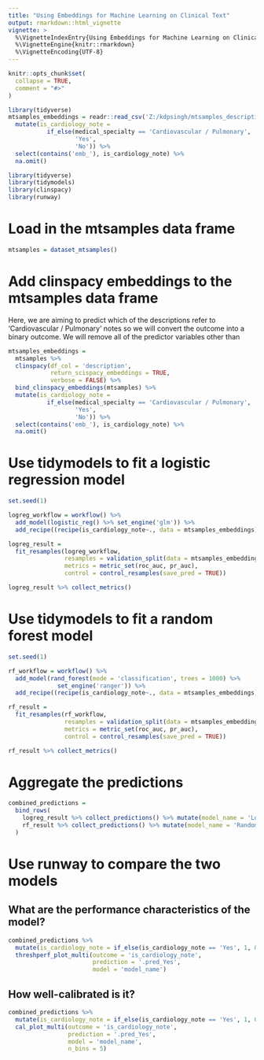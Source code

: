 ```yaml
---
title: "Using Embeddings for Machine Learning on Clinical Text"
output: rmarkdown::html_vignette
vignette: >
  %\VignetteIndexEntry{Using Embeddings for Machine Learning on Clinical Text}
  %\VignetteEngine{knitr::rmarkdown}
  %\VignetteEncoding{UTF-8}
---
```


```r
knitr::opts_chunk$set(
  collapse = TRUE,
  comment = "#>"
)

library(tidyverse)
mtsamples_embeddings = readr::read_csv('Z:/kdpsingh/mtsamples_description.csv') %>% 
  mutate(is_cardiology_note = 
           if_else(medical_specialty == 'Cardiovascular / Pulmonary',
                   'Yes',
                   'No')) %>% 
  select(contains('emb_'), is_cardiology_note) %>% 
  na.omit()
```

```r
library(tidyverse)
library(tidymodels)
library(clinspacy)
library(runway)
```

# Load in the mtsamples data frame

```r
mtsamples = dataset_mtsamples()
```

# Add clinspacy embeddings to the mtsamples data frame

Here, we are aiming to predict which of the descriptions refer to 'Cardiovascular / Pulmonary' notes so we will convert the outcome into a binary outcome. We will remove all of the predictor variables other than 

```r
mtsamples_embeddings = 
  mtsamples %>% 
  clinspacy(df_col = 'description', 
            return_scispacy_embeddings = TRUE,
            verbose = FALSE) %>% 
  bind_clinspacy_embeddings(mtsamples) %>% 
  mutate(is_cardiology_note = 
           if_else(medical_specialty == 'Cardiovascular / Pulmonary',
                   'Yes',
                   'No')) %>% 
  select(contains('emb_'), is_cardiology_note) %>% 
  na.omit()
```

# Use tidymodels to fit a logistic regression model

```r
set.seed(1)

logreg_workflow = workflow() %>% 
  add_model(logistic_reg() %>% set_engine('glm')) %>% 
  add_recipe((recipe(is_cardiology_note~., data = mtsamples_embeddings)))

logreg_result = 
  fit_resamples(logreg_workflow,
                resamples = validation_split(data = mtsamples_embeddings, prop = 2/3),
                metrics = metric_set(roc_auc, pr_auc),
                control = control_resamples(save_pred = TRUE))

logreg_result %>% collect_metrics()
```

# Use tidymodels to fit a random forest model

```r
set.seed(1)

rf_workflow = workflow() %>% 
  add_model(rand_forest(mode = 'classification', trees = 1000) %>% 
              set_engine('ranger')) %>% 
  add_recipe((recipe(is_cardiology_note~., data = mtsamples_embeddings)))

rf_result = 
  fit_resamples(rf_workflow,
                resamples = validation_split(data = mtsamples_embeddings, prop = 2/3),
                metrics = metric_set(roc_auc, pr_auc),
                control = control_resamples(save_pred = TRUE))

rf_result %>% collect_metrics()
```

# Aggregate the predictions

```r
combined_predictions = 
  bind_rows(
    logreg_result %>% collect_predictions() %>% mutate(model_name = 'Logistic regression'),
    rf_result %>% collect_predictions() %>% mutate(model_name = 'Random forest')
  )
```

# Use runway to compare the two models

## What are the performance characteristics of the model?

```r
combined_predictions %>% 
  mutate(is_cardiology_note = if_else(is_cardiology_note == 'Yes', 1, 0)) %>% 
  threshperf_plot_multi(outcome = 'is_cardiology_note',
                        prediction = '.pred_Yes',
                        model = 'model_name')
```

## How well-calibrated is it?

```r
combined_predictions %>% 
  mutate(is_cardiology_note = if_else(is_cardiology_note == 'Yes', 1, 0)) %>% 
  cal_plot_multi(outcome = 'is_cardiology_note',
                 prediction = '.pred_Yes',
                 model = 'model_name',
                 n_bins = 5)
```

